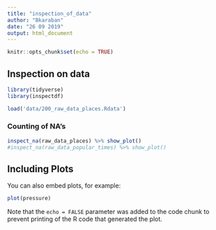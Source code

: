 ```yaml
---
title: "inspection_of_data"
author: "Bkaraban"
date: "26 09 2019"
output: html_document
---
```


```r
knitr::opts_chunk$set(echo = TRUE)
```

## Inspection on data

```r

library(tidyverse)
library(inspectdf)

load('data/200_raw_data_places.Rdata')
```


### Counting of NA's

```r

inspect_na(raw_data_places) %>% show_plot()
#inspect_na(raw_data_popular_times) %>% show_plot()

```

## Including Plots

You can also embed plots, for example:

```r
plot(pressure)
```

Note that the `echo = FALSE` parameter was added to the code chunk to prevent printing of the R code that generated the plot.
